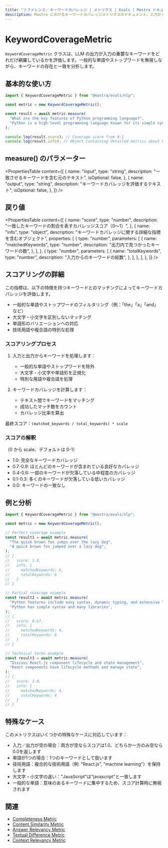 ```yaml
---
title: "リファレンス: キーワードカバレッジ | メトリクス | Evals | Mastra ドキュメント"
description: Mastra におけるキーワードカバレッジメトリクスのドキュメント。入力から重要なキーワードが LLM の出力でどれだけカバーされているかを評価します。
---
```


# KeywordCoverageMetric

`KeywordCoverageMetric` クラスは、LLM の出力が入力の重要なキーワードをどれだけ網羅しているかを評価します。一般的な単語やストップワードを無視しながら、キーワードの存在と一致を分析します。

## 基本的な使い方

```typescript
import { KeywordCoverageMetric } from "@mastra/evals/nlp";

const metric = new KeywordCoverageMetric();

const result = await metric.measure(
  "What are the key features of Python programming language?",
  "Python is a high-level programming language known for its simple syntax and extensive libraries.",
);

console.log(result.score); // Coverage score from 0-1
console.log(result.info); // Object containing detailed metrics about keyword coverage
```

## measure() のパラメーター

<PropertiesTable
  content={[
    {
      name: "input",
      type: "string",
      description: "一致させるキーワードを含む元のテキスト",
      isOptional: false,
    },
    {
      name: "output",
      type: "string",
      description: "キーワードカバレッジを評価するテキスト",
      isOptional: false,
    },
  ]}
/>

## 戻り値

<PropertiesTable
  content={[
    {
      name: "score",
      type: "number",
      description:
        "一致したキーワードの割合を表すカバレッジスコア（0～1）",
    },
    {
      name: "info",
      type: "object",
      description: "キーワードカバレッジに関する詳細な指標を含むオブジェクト",
      properties: [
        {
          type: "number",
          parameters: [
            {
              name: "matchedKeywords",
              type: "number",
              description: "出力内で見つかったキーワードの数",
            },
          ],
        },
        {
          type: "number",
          parameters: [
            {
              name: "totalKeywords",
              type: "number",
              description: "入力からのキーワードの総数",
            },
          ],
        },
      ],
    },
  ]}
/>

## スコアリングの詳細

この指標は、以下の特徴を持つキーワードとのマッチングによってキーワードカバレッジを評価します。

- 一般的な単語やストップワードのフィルタリング（例：「the」「a」「and」など）
- 大文字・小文字を区別しないマッチング
- 単語形のバリエーションへの対応
- 技術用語や複合語の特別な処理

### スコアリングプロセス

1. 入力と出力からキーワードを処理します：

   - 一般的な単語やストップワードを除外
   - 大文字・小文字や単語形を正規化
   - 特別な用語や複合語を処理

2. キーワードカバレッジを計算します：
   - テキスト間でキーワードをマッチング
   - 成功したマッチ数をカウント
   - カバレッジ比率を算出

最終スコア：`(matched_keywords / total_keywords) * scale`

### スコアの解釈

（0 から scale、デフォルトは 0-1）

- 1.0: 完全なキーワードカバレッジ
- 0.7-0.9: ほとんどのキーワードが含まれている良好なカバレッジ
- 0.4-0.6: 一部のキーワードが欠落している中程度のカバレッジ
- 0.1-0.3: 多くのキーワードが欠落している低いカバレッジ
- 0.0: キーワードの一致なし

## 例と分析

```typescript
import { KeywordCoverageMetric } from "@mastra/evals/nlp";

const metric = new KeywordCoverageMetric();

// Perfect coverage example
const result1 = await metric.measure(
  "The quick brown fox jumps over the lazy dog",
  "A quick brown fox jumped over a lazy dog",
);
// {
//   score: 1.0,
//   info: {
//     matchedKeywords: 6,
//     totalKeywords: 6
//   }
// }

// Partial coverage example
const result2 = await metric.measure(
  "Python features include easy syntax, dynamic typing, and extensive libraries",
  "Python has simple syntax and many libraries",
);
// {
//   score: 0.67,
//   info: {
//     matchedKeywords: 4,
//     totalKeywords: 6
//   }
// }

// Technical terms example
const result3 = await metric.measure(
  "Discuss React.js component lifecycle and state management",
  "React components have lifecycle methods and manage state",
);
// {
//   score: 1.0,
//   info: {
//     matchedKeywords: 4,
//     totalKeywords: 4
//   }
// }
```

## 特殊なケース

このメトリクスはいくつかの特殊なケースに対応しています：

- 入力／出力が空の場合：両方が空ならスコアは1.0、どちらか一方のみ空なら0.0を返します
- 単語が1つの場合：1つのキーワードとして扱います
- 技術用語：複合的な技術用語（例: "React.js", "machine learning"）を保持します
- 大文字・小文字の違い："JavaScript"は"javascript"と一致します
- 一般的な単語：意味のあるキーワードに集中するため、スコア計算時に無視されます

## 関連

- [Completeness Metric](./completeness)
- [Content Similarity Metric](./content-similarity)
- [Answer Relevancy Metric](./answer-relevancy)
- [Textual Difference Metric](./textual-difference)
- [Context Relevancy Metric](./context-relevancy)
